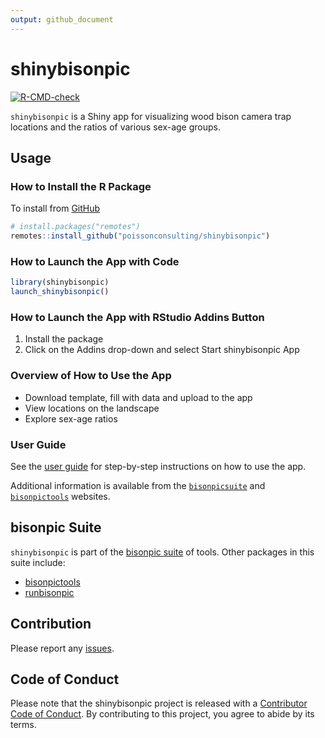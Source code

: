 ```yaml
---
output: github_document
---
```


# shinybisonpic

<!-- badges: start -->
[![R-CMD-check](https://github.com/poissonconsulting/shinybisonpic/actions/workflows/R-CMD-check.yaml/badge.svg)](https://github.com/poissonconsulting/shinybisonpic/actions/workflows/R-CMD-check.yaml)
<!-- badges: end -->

`shinybisonpic` is a Shiny app for visualizing wood bison camera trap locations and the ratios of various sex-age groups. 

## Usage

### How to Install the R Package

To install from
[GitHub](https://github.com/poissonconsulting/shinybisonpic)

```r
# install.packages("remotes")
remotes::install_github("poissonconsulting/shinybisonpic")
```

### How to Launch the App with Code

```r
library(shinybisonpic)
launch_shinybisonpic()
```

### How to Launch the App with RStudio Addins Button

1.  Install the package
2.  Click on the Addins drop-down and select Start shinybisonpic App

### Overview of How to Use the App

- Download template, fill with data and upload to the app
- View locations on the landscape
- Explore sex-age ratios

### User Guide

See the [user guide](https://poissonconsulting.github.io/bisonpicsuite/bisonpic-user-guide.html) for step-by-step instructions on how to use the app.

Additional information is available from the [`bisonpicsuite`](https://poissonconsulting.github.io/bisonpicsuite/) and [`bisonpictools`](https://poissonconsulting.github.io/bisonpictools/) websites.

## bisonpic Suite

`shinybisonpic` is part of the [bisonpic suite](https://github.com/poissonconsulting/bisonpicsuite) of tools. 
Other packages in this suite include:

- [bisonpictools](https://github.com/poissonconsulting/bisonpictools)
- [runbisonpic](https://github.com/poissonconsulting/runbisonpic)

## Contribution

Please report any
[issues](https://github.com/poissonconsulting/shinybisonpic/issues).

## Code of Conduct

Please note that the shinybisonpic project is released with a [Contributor Code of Conduct](https://contributor-covenant.org/version/2/1/CODE_OF_CONDUCT.html). By contributing to this project, you agree to abide by its terms.
